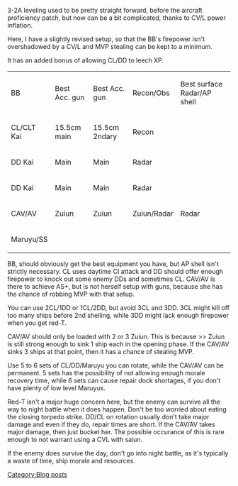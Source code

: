 3-2A leveling used to be pretty straight forward, before the aircraft proficiency patch, but now can be a bit complicated, thanks to CV/L power inflation.

Here, I have a slightly revised setup, so that the BB's firepower isn't overshadowed by a CV/L and MVP stealing can be kept to a minimum.

It has an added bonus of allowing CL/DD to leech XP.
{| border="0" cellpadding="1" cellspacing="1" class="article-table" style="width: 500px;"
|BB
|Best Acc. gun
|Best Acc. gun
|Recon/Obs
|Best surface Radar/AP shell
|-
|CL/CLT Kai
|15.5cm main
|15.5cm 2ndary
|Recon
|
|-
|DD Kai
|<span style="font-weight:normal;">Main</span>
|<span style="font-weight:normal;">Main</span>
|<span style="font-weight:normal;">Radar</span>
|
|-
|DD Kai
|Main
|Main
|Radar
|
|-
|CAV/AV
|Zuiun
|<span style="font-weight:normal;">Zuiun</span>
|<span style="font-weight:normal;">Zuiun/Radar</span>
|<span style="font-weight:normal;">Radar</span>
|-
|
Maruyu/SS
|
|
|
|
|}
BB, should obviously get the best equipment you have, but AP shell isn't strictly necessary. CL uses daytime CI attack and DD should offer enough firepower to knock out some enemy DDs and sometimes CL. CAV/AV is there to achieve AS+, but is not herself setup with guns, because she has the chance of robbing MVP with that setup.

You can use 2CL/1DD or 1CL/2DD, but avoid 3CL and 3DD. 3CL might kill off too many ships before 2nd shelling, while 3DD might lack enough firepower when you get red-T.

CAV/AV should only be loaded with 2 or 3 Zuiun. This is because >> Zuiun is still strong enough to sink 1 ship each in the opening phase. If the CAV/AV sinks 3 ships at that point, then it has a chance of stealing MVP.

Use 5 to 6 sets of CL/DD/Maruyu you can rotate, while the CAV/AV can be permanent. 5 sets has the possibility of not allowing enough morale recovery time, while 6 sets can cause repair dock shortages, if you don't have plenty of low level Maruyus.

Red-T isn't a major huge concern here, but the enemy can survive all the way to night battle when it does happen. Don't be too worried about eating the closing torpedo strike. DD/CL on rotation usually don't take major damage and even if they do, repair times are short. If the CAV/AV takes major damage, then just bucket her. The possible occurance of this is rare enough to not warrant using a CVL with saiun.

If the enemy does survive the day, don't go into night battle, as it's typically a waste of time, ship morale and resources.
[[Category:Blog posts]]